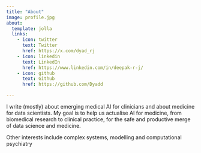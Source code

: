```yaml
---
title: "About"
image: profile.jpg
about:
  template: jolla
  links:
    - icon: twitter
      text: Twitter
      href: https://x.com/dyad_rj
    - icon: linkedin
      text: LinkedIn
      href: https://www.linkedin.com/in/deepak-r-j/
    - icon: github
      text: Github
      href: https://github.com/Dyadd

---
```


I write (mostly) about emerging medical AI for clinicians and about medicine for data scientists. My goal is to help us actualise AI for medicine, from biomedical research to clinical practice, for the safe and productive merge of data science and medicine.

Other interests include complex systems, modelling and computational psychiatry